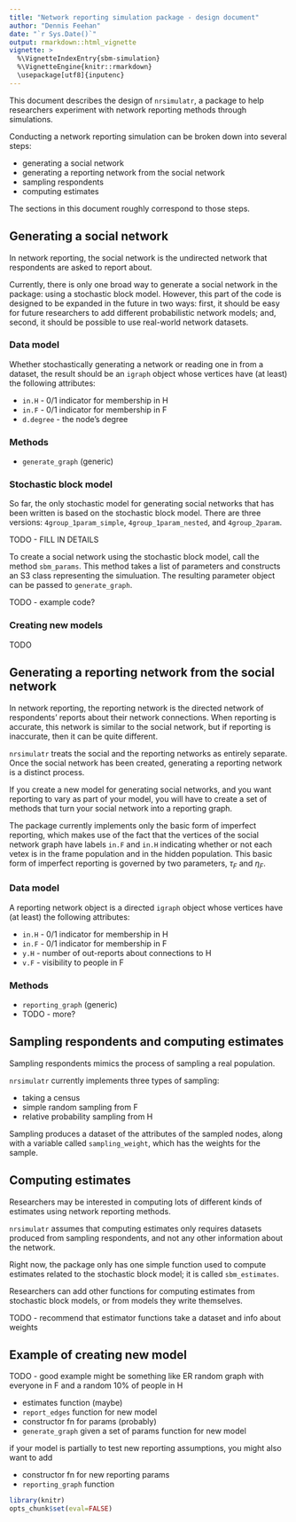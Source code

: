 ```yaml
---
title: "Network reporting simulation package - design document"
author: "Dennis Feehan"
date: "`r Sys.Date()`"
output: rmarkdown::html_vignette
vignette: >
  %\VignetteIndexEntry{sbm-simulation}
  %\VignetteEngine{knitr::rmarkdown}
  \usepackage[utf8]{inputenc}
---
```


This document describes the design of `nrsimulatr`, a package to help
researchers experiment with network reporting methods through simulations.

Conducting a network reporting simulation can be broken down into
several steps:

* generating a social network
* generating a reporting network from the social network
* sampling respondents
* computing estimates

The sections in this document roughly correspond to those steps.

## Generating a social network

In network reporting, the social network is the undirected network
that respondents are asked to report about.

Currently, there is only one broad way to generate a social network in the package:
using a stochastic block model.
However, this part of the code is designed to be expanded in the future
in two ways: first, it should be easy for future researchers to add
different probabilistic network models; and, second,
it should be possible to use real-world network datasets.

### Data model

Whether stochastically generating a network or reading one in
from a dataset, the result should be an `igraph` object whose
vertices have (at least) the following attributes:

* `in.H` - 0/1 indicator for membership in H
* `in.F` - 0/1 indicator for membership in F
* `d.degree` - the node's degree

### Methods

* `generate_graph` (generic)

### Stochastic block model

So far, the only stochastic model for generating social networks that has
been written is based on the stochastic block model.
There are three versions: `4group_1param_simple`,
`4group_1param_nested`, and `4group_2param`.

TODO - FILL IN DETAILS

To create a social network using the stochastic block model, call the method
`sbm_params`. This method takes a list of parameters and constructs an S3 class
representing the simuluation. The resulting parameter object can be passed
to `generate_graph`.

TODO - example code?

### Creating new models

TODO

## Generating a reporting network from the social network

In network reporting, the reporting network is the directed network of respondents'
reports about their network connections. When reporting is accurate, this network
is similar to the social network, but if reporting is inaccurate, then it can be
quite different.

`nrsimulatr` treats the social and the reporting networks as entirely
separate. Once the social network has been created, generating a reporting
network is a distinct process.

If you create a new model for generating social networks, and you want reporting
to vary as part of your model, you will have to create a set of methods that
turn your social network into a reporting graph.

The package currently implements only the basic form of imperfect reporting,
which makes use of the fact that the vertices of the social network graph
have labels `in.F` and `in.H` indicating whether or not each vetex is in the
frame population and in the hidden population.
This basic form of imperfect reporting is governed by two parameters,
 $\tau_F$ and $\eta_F$.

### Data model

A reporting network object is a directed `igraph` object whose vertices have (at least)
the following attributes:

* `in.H` - 0/1 indicator for membership in H
* `in.F` - 0/1 indicator for membership in F
* `y.H` - number of out-reports about connections to H
* `v.F` - visibility to people in F

### Methods

* `reporting_graph` (generic)
* TODO - more?

## Sampling respondents and computing estimates

Sampling respondents mimics the process of sampling a real population.

`nrsimulatr` currently implements three types of sampling:

* taking a census
* simple random sampling from F
* relative probability sampling from H

Sampling produces a dataset of the attributes of the sampled nodes,
along with a variable called `sampling_weight`, which has the
weights for the sample.

## Computing estimates

Researchers may be interested in computing lots of different kinds
of estimates using network reporting methods.

`nrsimulatr` assumes that computing estimates only requires
datasets produced from sampling respondents, and not any
other information about the network.

Right now, the package only has one simple function used
to compute estimates related to the stochastic block model;
it is called `sbm_estimates`.

Researchers can add other functions for computing estimates
from stochastic block models, or from models they write themselves.

TODO - recommend that estimator functions take a dataset
and info about weights

## Example of creating new model

TODO - good example might be something like ER random graph
with everyone in F and a random 10% of people in H


* estimates function (maybe)
* `report_edges` function for new model
* constructor fn for params (probably)
* `generate_graph` given a set of params function for new model

if your model is partially to test new reporting assumptions,
you might also want to add

* constructor fn for new reporting params
* `reporting_graph` function


```r
library(knitr)
opts_chunk$set(eval=FALSE)
```

